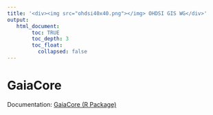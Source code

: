 ```yaml
---
title: '<div><img src="ohdsi40x40.png"></img> OHDSI GIS WG</div>'
output:
   html_document:
        toc: TRUE
        toc_depth: 3
        toc_float:
          collapsed: false
---
```


# **GaiaCore**

Documentation: [GaiaCore (R Package)](gaiaCore/index.html)